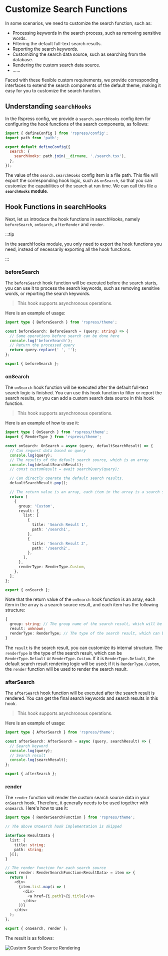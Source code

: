 # Customize Search Functions

In some scenarios, we need to customize the search function, such as:

- Processing keywords in the search process, such as removing sensitive words.
- Filtering the default full-text search results.
- Reporting the search keywords.
- Customizing the search data source, such as searching from the database.
- Rendering the custom search data source.
- ......

Faced with these flexible custom requirements, we provide corresponding interfaces to extend the search components of the default theme, making it easy for you to customize the search function.

## Understanding `searchHooks`

In the Rspress config, we provide a `search.searchHooks` config item for configuring the hook functions of the search components, as follows:

```js
import { defineConfig } from 'rspress/config';
import path from 'path';

export default defineConfig({
  search: {
    searchHooks: path.join(__dirname, './search.tsx'),
  },
});
```

The value of the `search.searchHooks` config item is a file path. This file will export the corresponding hook logic, such as `onSearch`, so that you can customize the capabilities of the search at run time. We can call this file a **`searchHooks` module**.

## Hook Functions in searchHooks

Next, let us introduce the hook functions in searchHooks, namely `beforeSearch`, `onSearch`, `afterRender` and `render`.

:::tip

In the searchHooks module, you only need to export the hook functions you need, instead of necessarily exporting all the hook functions.

:::

### beforeSearch

The `beforeSearch` hook function will be executed before the search starts, you can use it to process the search keywords, such as removing sensitive words, or reporting the search keywords.

> This hook supports asynchronous operations.

Here is an example of usage:

```ts
import type { BeforeSearch } from 'rspress/theme';

const beforeSearch: BeforeSearch = (query: string) => {
  // Some operations before search can be done here
  console.log('beforeSearch');
  // Return the processed query
  return query.replace(' ', '');
};

export { beforeSearch };
```

### onSearch

The `onSearch` hook function will be executed after the default full-text search logic is finished. You can use this hook function to filter or report the search results, or you can add a custom search data source in this hook function.

> This hook supports asynchronous operations.

Here is an example of how to use it:

```ts
import type { OnSearch } from 'rspress/theme';
import { RenderType } from 'rspress/theme';

const onSearch: OnSearch = async (query, defaultSearchResult) => {
  // Can request data based on query
  console.log(query);
  // The results of the default search source, which is an array
  console.log(defaultSearchResult);
  // const customResult = await searchQuery(query);

  // Can directly operate the default search results.
  defaultSearchResult.pop();

  // The return value is an array, each item in the array is a search source result, and they will be added to the search result
  return [
    {
      group: 'Custom',
      result: {
        list: [
          {
            title: 'Search Result 1',
            path: '/search1',
          },
          {
            title: 'Search Result 2',
            path: '/search2',
          },
        ],
      },
      renderType: RenderType.Custom,
    },
  ];
};

export { onSearch };
```

Note that the return value of the `onSearch` hook function is an array, each item in the array is a search source result, and each item has the following structure:

```ts
{
  group: string; // The group name of the search result, which will be displayed in the search results.
  result: unknown;
  renderType: RenderType; // The type of the search result, which can be `RenderType.Default` or `RenderType.Custom`. `RenderType.custom` by default.
}
```

The `result` is the search result, you can customize its internal structure. The `renderType` is the type of the search result, which can be `RenderType.Default` or `RenderType.Custom`. If it is `RenderType.Default`, the default search result rendering logic will be used; if it is `RenderType.Custom`, the `render` function will be used to render the search result.

### afterSearch

The `afterSearch` hook function will be executed after the search result is rendered. You can get the final search keywords and search results in this hook.

> This hook supports asynchronous operations.

Here is an example of usage:

```ts
import type { AfterSearch } from 'rspress/theme';

const afterSearch: AfterSearch = async (query, searchResult) => {
  // Search keyword
  console.log(query);
  // Search result
  console.log(searchResult);
};

export { afterSearch };
```

### render

The `render` function will render the custom search source data in your `onSearch` hook. Therefore, it generally needs to be used together with `onSearch`. Here's how to use it:

```ts
import type { RenderSearchFunction } from 'rspress/theme';

// The above OnSearch hook implementation is skipped

interface ResultData {
  list: {
    title: string;
    path: string;
  }[];
}

// The render function for each search source
const render: RenderSearchFunction<ResultData> = item => {
  return (
    <div>
      {item.list.map(i => (
        <div>
          <a href={i.path}>{i.title}</a>
        </div>
      ))}
    </div>
  );
};

export { onSearch, render };
```

The result is as follows:

![Custom Search Source Rendering](https://lf3-static.bytednsdoc.com/obj/eden-cn/uhbfnupenuhf/rspress/custom-search-preview.png)
